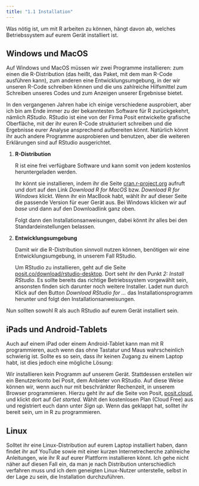 ```yaml
---
title: "1.1 Installation"
---
```


Was nötig ist, um mit R arbeiten zu können, hängt davon ab, welches Betriebssystem auf eurem Gerät installiert ist.

## Windows und MacOS

Auf Windows und MacOS müssen wir zwei Programme installieren: zum einen die R-Distribution (das heißt, das Paket, mit dem man R-Code ausführen kann), zum anderen eine Entwicklungsumgebung, in der wir unseren R-Code schreiben können und die uns zahlreiche Hilfsmittel zum Schreiben unseres Codes und zum Anzeigen unserer Ergebnisse bietet.

In den vergangenen Jahren habe ich einige verschiedene ausprobiert, aber ich bin am Ende immer zu der bekanntesten Software für R zurückgekehrt, nämlich *RStudio*. RStudio ist eine von der Firma Posit entwickelte grafische Oberfläche, mit der ihr euren R-Code strukturiert schreiben und die Ergebnisse eurer Analyse ansprechend aufbereiten könnt. Natürlich könnt ihr auch andere Programme ausprobieren und benutzen, aber die weiteren Erklärungen sind auf RStudio ausgerichtet.

1.  **R-Distribution**

    R ist eine frei verfügbare Software und kann somit von jedem kostenlos heruntergeladen werden.

    Ihr könnt sie installieren, indem ihr die Seite [cran.r-project.org](https://cran.r-project.org) aufruft und dort auf den Link *Download R for MacOS* bzw. *Download R for Windows* klickt. Wenn ihr ein MacBook habt, wählt ihr auf dieser Seite die passende Version für euer Gerät aus. Bei Windows klicken wir auf *base* und dann auf den Downloadlink ganz oben.

    Folgt dann den Installationsanweisungen, dabei könnt ihr alles bei den Standardeinstellungen belassen.

2.  **Entwicklungsumgebung**

    Damit wir die R-Distribution sinnvoll nutzen können, benötigen wir eine Entwicklungsumgebung, in unserem Fall RStudio.

    Um RStudio zu installieren, geht auf die Seite [posit.co/download/rstudio-desktop](https://posit.co/download/rstudio-desktop). Dort seht ihr den Punkt *2:* *Install RStudio*. Es sollte bereits das richtige Betriebssystem vorgewählt sein, ansonsten finden sich darunter noch weitere Installer. Ladet nun durch Klick auf den Button *Download RStudio for ...* das Installationsprogramm herunter und folgt den Installationsanweisungen.

Nun sollten sowohl R als auch RStudio auf eurem Gerät installiert sein.

## iPads und Android-Tablets

Auch auf einem iPad oder einem Android-Tablet kann man mit R programmieren, auch wenn das ohne Tastatur und Maus wahrscheinlich schwierig ist. Sollte es so sein, dass ihr keinen Zugang zu einem Laptop habt, ist dies jedoch eine mögliche Lösung:

Wir installieren kein Programm auf unserem Gerät. Stattdessen erstellen wir ein Benutzerkonto bei Posit, dem Anbieter von RStudio. Auf diese Weise können wir, wenn auch nur mit beschränkter Rechenzeit, in unserem Browser programmieren. Hierzu geht ihr auf die Seite von Posit, [posit.cloud](https://posit.cloud), und klickt dort auf *Get started*. Wählt den kostenlosen Plan (Cloud Free) aus und registriert euch dann unter *Sign up*. Wenn das geklappt hat, solltet ihr bereit sein, um in R zu programmieren.

## Linux

Solltet ihr eine Linux-Distribution auf eurem Laptop installiert haben, dann findet ihr auf YouTube sowie mit einer kurzen Internetrecherche zahlreiche Anleitungen, wie ihr R auf eurer Plattform installieren könnt. Ich gehe nicht näher auf diesen Fall ein, da man je nach Distribution unterschiedlich verfahren muss und ich dem geneigten Linux-Nutzer unterstelle, selbst in der Lage zu sein, die Installation durchzuführen.

